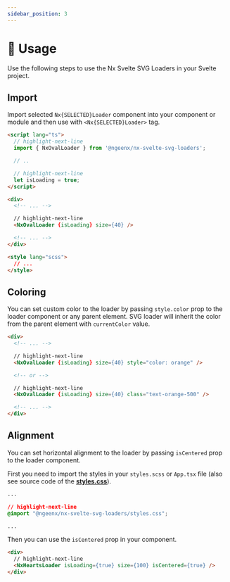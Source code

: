 ```yaml
---
sidebar_position: 3
---
```



# 🚀 Usage

Use the following steps to use the Nx Svelte SVG Loaders in your Svelte project.

## Import

Import selected `Nx{SELECTED}Loader` component into your component or module and then use with `<Nx{SELECTED}Loader>` tag.

```html title="app.svelte"
<script lang="ts">
  // highlight-next-line
  import { NxOvalLoader } from '@ngeenx/nx-svelte-svg-loaders';

  // ..

  // highlight-next-line
  let isLoading = true;
</script>

<div>
  <!-- ... -->

  // highlight-next-line
  <NxOvalLoader {isLoading} size={40} />

  <!-- ... -->
</div>

<style lang="scss">
  // ...
</style>
```

## Coloring

You can set custom color to the loader by passing `style.color` prop to the loader component or any parent element.
SVG loader will inherit the color from the parent element with `currentColor` value.

```html title="app.svelte"
<div>
  <!-- ... -->

  // highlight-next-line
  <NxOvalLoader {isLoading} size={40} style="color: orange" />

  <!-- or -->

  // highlight-next-line
  <NxOvalLoader {isLoading} size={40} class="text-orange-500" />

  <!-- ... -->
</div>
```

## Alignment

You can set horizontal alignment to the loader by passing `isCentered` prop to the loader component.

First you need to import the styles in your `styles.scss` or `App.tsx` file (also see source code of the **[styles.css](https://github.com/ngeenx/nx-svg-loaders/blob/main/libs/utils/nx-svg-shared-utils/src/styles/base-loader.component.scss)**).


```css title="app.css"
...

// highlight-next-line
@import "@ngeenx/nx-svelte-svg-loaders/styles.css";

...
```

Then you can use the `isCentered` prop in your component.

```html title="app.svelte"
<div>
  // highlight-next-line
  <NxHeartsLoader isLoading={true} size={100} isCentered={true} />
</div>
```
